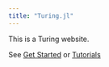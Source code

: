 ```yaml
---
title: "Turing.jl"
---
```


This is a Turing website.

See [Get Started](docs/using-turing/getting-started.qmd) or [Tutorials](docs/tutorials/00-introduction.qmd)